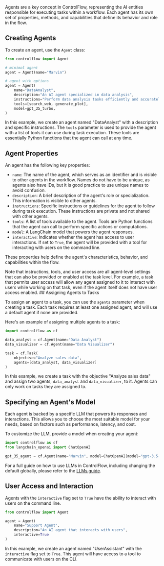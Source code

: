 
Agents are a key concept in ControlFlow, representing the AI entities responsible for executing tasks within a workflow. Each agent has its own set of properties, methods, and capabilities that define its behavior and role in the flow.

## Creating Agents

To create an agent, use the `Agent` class:

```python
from controlflow import Agent

# minimal agent
agent = Agent(name="Marvin")

# agent with options
agent = Agent(
    name="DataAnalyst",
    description="An AI agent specialized in data analysis",
    instructions="Perform data analysis tasks efficiently and accurately",
    tools=[search_web, generate_plot],
    model=gpt_35_turbo,
)
```

In this example, we create an agent named "DataAnalyst" with a description and specific instructions. The `tools` parameter is used to provide the agent with a list of tools it can use during task execution. These tools are essentially Python functions that the agent can call at any time.

## Agent Properties

An agent has the following key properties:

- `name`: The name of the agent, which serves as an identifier and is visible to other agents in the workflow. Names do not have to be unique, as agents also have IDs, but it is good practice to use unique names to avoid confusion.
- `description`: A brief description of the agent's role or specialization. This information is visible to other agents.
- `instructions`: Specific instructions or guidelines for the agent to follow during task execution. These instructions are private and not shared with other agents.
- `tools`: A list of tools available to the agent. Tools are Python functions that the agent can call to perform specific actions or computations.
- `model`: A LangChain model that powers the agent responses.
- `interactive`: Indicates whether the agent has access to user interactions. If set to `True`, the agent will be provided with a tool for interacting with users on the command line.

These properties help define the agent's characteristics, behavior, and capabilities within the flow.

<Tip>
Note that instructions, tools, and user access are all agent-level settings that can also be provided or enabled at the task level. For example, a task that permits user access will allow any agent assigned to it to interact with users while working on that task, even if the agent itself does not have user access enabled.

</Tip>
## Assigning Agents to Tasks

To assign an agent to a task, you can use the `agents` parameter when creating a task. Each task requires at least one assigned agent, and will use a default agent if none are provided. 

Here's an example of assigning multiple agents to a task:

```python
import controlflow as cf

data_analyst = cf.Agent(name="Data Analyst")
data_visualizer = cf.Agent(name="Data Visualizer")

task = cf.Task(
    objective="Analyze sales data",
    agents=[data_analyst, data_visualizer]
)
```

In this example, we create a task with the objective "Analyze sales data" and assign two agents, `data_analyst` and `data_visualizer`, to it. Agents can only work on tasks they are assigned to.

## Specifying an Agent's Model

Each agent is backed by a specific LLM that powers its responses and interactions. This allows you to choose the most suitable model for your needs, based on factors such as performance, latency, and cost.

To customize the LLM, provide a model when creating your agent:
```python
import controlflow as cf
from langchain_openai import ChatOpenAI

gpt_35_agent = cf.Agent(name="Marvin", model=ChatOpenAI(model="gpt-3.5-turbo"))
```
For a full guide on how to use LLMs in ControlFlow, including changing the default globally, please refer to the [LLMs guide](/guides/llms).


## User Access and Interaction

Agents with the `interactive` flag set to `True` have the ability to interact with users on the command line.

```python
from controlflow import Agent

agent = Agent(
    name="Support Agent",
    description="An AI agent that interacts with users",
    interactive=True
)
```

In this example, we create an agent named "UserAssistant" with the `interactive` flag set to `True`. This agent will have access to a tool to communicate with users on the CLI.
